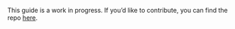 This guide is a work in progress. If you’d like to contribute, you can find the repo <a href="https://github.com/massdriver-cloud/gcp-pubsub-topic" target="_blank">here</a>.

